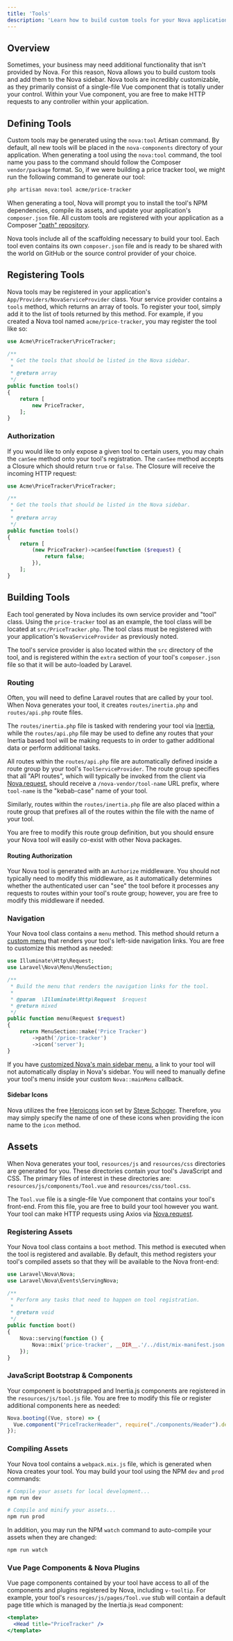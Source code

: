```yaml
---
title: 'Tools'
description: 'Learn how to build custom tools for your Nova application.'
---
```


## Overview

Sometimes, your business may need additional functionality that isn't provided by Nova. For this reason, Nova allows you to build custom tools and add them to the Nova sidebar. Nova tools are incredibly customizable, as they primarily consist of a single-file Vue component that is totally under your control. Within your Vue component, you are free to make HTTP requests to any controller within your application.

## Defining Tools

Custom tools may be generated using the `nova:tool` Artisan command. By default, all new tools will be placed in the `nova-components` directory of your application. When generating a tool using the `nova:tool` command, the tool name you pass to the command should follow the Composer `vendor/package` format. So, if we were building a price tracker tool, we might run the following command to generate our tool:

```bash
php artisan nova:tool acme/price-tracker
```

When generating a tool, Nova will prompt you to install the tool's NPM dependencies, compile its assets, and update your application's `composer.json` file. All custom tools are registered with your application as a Composer ["path" repository](https://getcomposer.org/doc/05-repositories#path).

Nova tools include all of the scaffolding necessary to build your tool. Each tool even contains its own `composer.json` file and is ready to be shared with the world on GitHub or the source control provider of your choice.

## Registering Tools

Nova tools may be registered in your application's `App/Providers/NovaServiceProvider` class. Your service provider contains a `tools` method, which returns an array of tools. To register your tool, simply add it to the list of tools returned by this method. For example, if you created a Nova tool named `acme/price-tracker`, you may register the tool like so:

```php app/Nova/NovaServiceProvider.php {1,11}
use Acme\PriceTracker\PriceTracker;

/**
 * Get the tools that should be listed in the Nova sidebar.
 *
 * @return array
 */
public function tools()
{
    return [
        new PriceTracker,
    ];
}
```

### Authorization

If you would like to only expose a given tool to certain users, you may chain the `canSee` method onto your tool's registration. The `canSee` method accepts a Closure which should return `true` or `false`. The Closure will receive the incoming HTTP request:

```php
use Acme\PriceTracker\PriceTracker;

/**
 * Get the tools that should be listed in the Nova sidebar.
 *
 * @return array
 */
public function tools()
{
    return [
        (new PriceTracker)->canSee(function ($request) {
            return false;
        }),
    ];
}
```

## Building Tools

Each tool generated by Nova includes its own service provider and "tool" class. Using the `price-tracker` tool as an example, the tool class will be located at `src/PriceTracker.php`. The tool class must be registered with your application's `NovaServiceProvider` as previously noted.

The tool's service provider is also located within the `src` directory of the tool, and is registered within the `extra` section of your tool's `composer.json` file so that it will be auto-loaded by Laravel.

### Routing

Often, you will need to define Laravel routes that are called by your tool. When Nova generates your tool, it creates `routes/inertia.php` and `routes/api.php` route files.

The `routes/inertia.php` file is tasked with rendering your tool via [Inertia](https://legacy.inertiajs.com), while the `routes/api.php` file may be used to define any routes that your Inertia based tool will be making requests to in order to gather additional data or perform additional tasks.

All routes within the `routes/api.php` file are automatically defined inside a route group by your tool's `ToolServiceProvider`. The route group specifies that all "API routes", which will typically be invoked from the client via [Nova.request](./frontend#nova-requests), should receive a `/nova-vendor/tool-name` URL prefix, where `tool-name` is the "kebab-case" name of your tool.

Similarly, routes within the `routes/inertia.php` file are also placed within a route group that prefixes all of the routes within the file with the name of your tool.

You are free to modify this route group definition, but you should ensure your Nova tool will easily co-exist with other Nova packages.

#### Routing Authorization

Your Nova tool is generated with an `Authorize` middleware. You should not typically need to modify this middleware, as it automatically determines whether the authenticated user can "see" the tool before it processes any requests to routes within your tool's route group; however, you are free to modify this middleware if needed.

### Navigation

Your Nova tool class contains a `menu` method. This method should return a [custom menu](./menus) that renders your tool's left-side navigation links. You are free to customize this method as needed:

```php
use Illuminate\Http\Request;
use Laravel\Nova\Menu\MenuSection;

/**
 * Build the menu that renders the navigation links for the tool.
 *
 * @param  \Illuminate\Http\Request  $request
 * @return mixed
 */
public function menu(Request $request)
{
    return MenuSection::make('Price Tracker')
        ->path('/price-tracker')
        ->icon('server');
}
```

<Note>

If you have [customized Nova's main sidebar menu](./menus#customizing-the-main-menu), a link to your tool will not automatically display in Nova's sidebar. You will need to manually define your tool's menu inside your custom `Nova::mainMenu` callback.
</Note>

#### Sidebar Icons

Nova utilizes the free [Heroicons](https://heroicons.com/) icon set by [Steve Schoger](https://twitter.com/steveschoger). Therefore, you may simply specify the name of one of these icons when providing the icon name to the `icon` method.

## Assets

When Nova generates your tool, `resources/js` and `resources/css` directories are generated for you. These directories contain your tool's JavaScript and CSS. The primary files of interest in these directories are: `resources/js/components/Tool.vue` and `resources/css/tool.css`.

The `Tool.vue` file is a single-file Vue component that contains your tool's front-end. From this file, you are free to build your tool however you want. Your tool can make HTTP requests using Axios via [Nova.request](./frontend#nova-requests).

### Registering Assets

Your Nova tool class contains a `boot` method. This method is executed when the tool is registered and available. By default, this method registers your tool's compiled assets so that they will be available to the Nova front-end:

```php
use Laravel\Nova\Nova;
use Laravel\Nova\Events\ServingNova;

/**
 * Perform any tasks that need to happen on tool registration.
 *
 * @return void
 */
public function boot()
{
    Nova::serving(function () {
        Nova::mix('price-tracker', __DIR__.'/../dist/mix-manifest.json');
    });
}
```

### JavaScript Bootstrap & Components

Your component is bootstrapped and Inertia.js components are registered in the `resources/js/tool.js` file. You are free to modify this file or register additional components here as needed:

```js
Nova.booting((Vue, store) => {
  Vue.component("PriceTrackerHeader", require("./components/Header").default);
});
```

### Compiling Assets

Your Nova tool contains a `webpack.mix.js` file, which is generated when Nova creates your tool. You may build your tool using the NPM `dev` and `prod` commands:

```bash
# Compile your assets for local development...
npm run dev

# Compile and minify your assets...
npm run prod
```

In addition, you may run the NPM `watch` command to auto-compile your assets when they are changed:

```bash
npm run watch
```

### Vue Page Components & Nova Plugins

Vue page components contained by your tool have access to all of the components and plugins registered by Nova, including `v-tooltip`. For example, your tool's `resources/js/pages/Tool.vue` stub will contain a default page title which is managed by the Inertia.js `Head` component:

```jsx
<template>
  <Head title="PriceTracker" />
</template>
```
